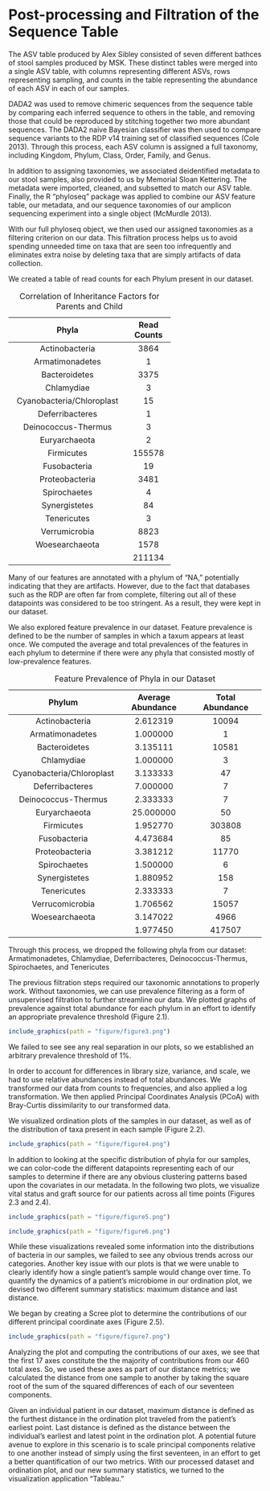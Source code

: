 # Post-processing and Filtration of the Sequence Table

The ASV table produced by Alex Sibley consisted of seven different bathces of stool samples produced by MSK. These distinct tables were merged into a single ASV table, with columns representing different ASVs, rows representing sampling, and counts in the table representing the abundance of each ASV in each of our samples.

DADA2 was used to remove chimeric sequences from the sequence table by comparing each inferred sequence to others in the table, and removing those that could be reproduced by stitching together two more abundant sequences. The DADA2 naive Bayesian classifier was then used to compare sequence variants to the RDP v14 training set of classified sequences (Cole 2013). Through this process, each ASV column is assigned a full taxonomy, including Kingdom, Phylum, Class, Order, Family, and Genus.

In addition to assigning taxonomies, we associated deidentified metadata to our stool samples, also provided to us by Memorial Sloan Kettering. The metadata were imported, cleaned, and subsetted to match our ASV table. Finally, the R "phyloseq" package was applied to combine our ASV feature table, our metadata, and our sequence taxonomies of our amplicon sequencing experiment into a single object (McMurdle 2013).

With our full phyloseq object, we then used our assigned taxonomies as a filtering criterion on our data. This filtration process helps us to avoid spending unneeded time on taxa that are seen too infrequently and eliminates extra noise by deleting taxa that are simply artifacts of data collection.

We created a table of read counts for each Phylum present in our dataset.

<p>
---------------------------------------------
  Phyla                        Read Counts      
----------------------------- ---------------
  Actinobacteria                  3864
  
  Armatimonadetes                 1
  
  Bacteroidetes                   3375
  
  Chlamydiae                      3
  
  Cyanobacteria/Chloroplast       15
  
  Deferribacteres                 1
  
  Deinococcus-Thermus             3
  
  Euryarchaeota                   2
  
  Firmicutes                      155578
  
  Fusobacteria                    19
  
  Proteobacteria                  3481
  
  Spirochaetes                    4
  
  Synergistetes                   84
  
  Tenericutes                     3
  
  Verrumicrobia                   8823
  
  Woesearchaeota                  1578
  
  <NA>                            211134
----------------------------- ---------------
Table: Correlation of Inheritance Factors for Parents and Child 

</p>

Many of our features are annotated with a phylum of "NA," potentially indicating that they are artifacts. However, due to the fact that databases such as the RDP are often far from complete, filtering out all of these datapoints was considered to be too stringent. As a result, they were kept in our dataset.

We also explored feature prevalence in our dataset. Feature prevalence is defined to be the number of samples in which a taxum appears at least once. We computed the average and total prevalences of the features in each phylum to determine if there were any phyla that consisted mostly of low-prevalence features.

<p>
----------------------------------------------------------------------------------
  Phylum                       Average Abundance       Total Abundance
---------------------------- ---------------------- ---------------------
  Actinobacteria                  2.612319                10094
  
  Armatimonadetes                 1.000000                1
  
  Bacteroidetes                   3.135111                10581
  
  Chlamydiae                      1.000000                3
  
  Cyanobacteria/Chloroplast       3.133333                47
  
  Deferribacteres                 7.000000                7
  
  Deinococcus-Thermus             2.333333                7
  
  Euryarchaeota                   25.000000               50
  
  Firmicutes                      1.952770                303808
  
  Fusobacteria                    4.473684                85
  
  Proteobacteria                  3.381212                11770
  
  Spirochaetes                    1.500000                6
  
  Synergistetes                   1.880952                158
  
  Tenericutes                     2.333333                7
  
  Verrucomicrobia                 1.706562                15057
  
  Woesearchaeota                  3.147022                4966
  
  <NA>                            1.977450                417507
---------------------------- ---------------------- ---------------------
Table: Feature Prevalence of Phyla in our Dataset 

</p>

Through this process, we dropped the following phyla from our dataset: Armatimonadetes, Chlamydiae, Deferribacteres, Deinococcus-Thermus, Spirochaetes, and Tenericutes

The previous filtration steps required our taxonomic annotations to properly work. Without taxonomies, we can use prevalence filtering as a form of unsupervised filtration to further streamline our data. We plotted graphs of prevalence against total abundance for each phylum in an effort to identify an appropriate prevalence threshold (Figure 2.1).

```r
include_graphics(path = "figure/figure3.png")
```


We failed to see see any real separation in our plots, so we established an arbitrary prevalence threshold of 1%.

In order to account for differences in library size, variance, and scale, we had to use relative abundances instead of total abundances. We transformed our data from counts to frequencies, and also applied a log transformation. We then applied Principal Coordinates Analysis (PCoA) with Bray-Curtis dissimilarity to our transformed data.

We visualized ordination plots of the samples in our dataset, as well as of the distribution of taxa present in each sample (Figure 2.2).

```r
include_graphics(path = "figure/figure4.png")
```


In addition to looking at the specific distribution of phyla for our samples, we can color-code the different datapoints representing each of our samples to determine if there are any obvious clustering patterns based upon the covariates in our metadata. In the following two plots, we visualize vital status and graft source for our patients across all time points (Figures 2.3 and 2.4).


```r
include_graphics(path = "figure/figure5.png")
```


```r
include_graphics(path = "figure/figure6.png")
```

While these visualizations revealed some information into the distributions of bacteria in our samples, we failed to see any obvious trends across our categories. Another key issue with our plots is that we were unable to clearly identify how a single patient's sample would change over time. To quantify the dynamics of a patient's microbiome in our ordination plot, we devised two different summary statistics: maximum distance and last distance.

We began by creating a Scree plot to determine the contributions of our different principal coordinate axes (Figure 2.5).


```r
include_graphics(path = "figure/figure7.png")
```

Analyzing the plot and computing the contributions of our axes, we see that the first 17 axes constitute the the majority of contributions from our 460 total axes. So, we used these axes as part of our distance metrics; we calculated the distance from one sample to another by taking the square root of the sum of the squared differences of each of our seventeen components. 

Given an individual patient in our dataset, maximum distance is defined as the furthest distance in the ordination plot traveled from the patient's earliest point. Last distance is defined as the distance between the individual's earliest and latest point in the ordination plot. A potential future avenue to explore in this scenario is to scale principal components relative to one another instead of simply using the first seventeen, in an effort to get a better quantification of our two metrics. With our processed dataset and ordination plot, and our new summary statistics, we turned to the visualization application "Tableau."